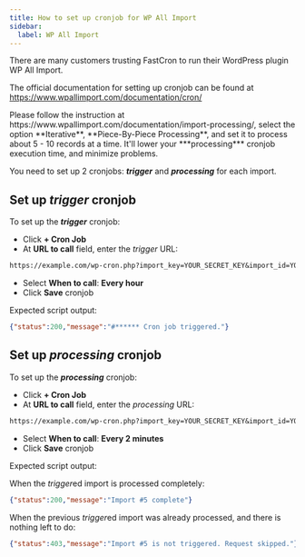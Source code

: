 ```yaml
---
title: How to set up cronjob for WP All Import
sidebar:
  label: WP All Import
---
```



There are many customers trusting FastCron to run their WordPress plugin WP All Import.

The official documentation for setting up cronjob can be found at
https://www.wpallimport.com/documentation/cron/

<Aside type='tip'>
Please follow the instruction at https://www.wpallimport.com/documentation/import-processing/, select the option **Iterative**, **Piece-By-Piece Processing**, and set it to process about 5 - 10 records at a time. It'll lower your ***processing*** cronjob execution time, and minimize problems.
</Aside>

You need to set up 2 cronjobs: ***trigger*** and ***processing*** for each import.

## Set up *trigger* cronjob
To set up the ***trigger*** cronjob:

- Click **+ Cron Job**
- At **URL to call** field, enter the *trigger* URL:
```txt "YOUR_SECRET_KEY" "YOUR_IMPORT_ID"
https://example.com/wp-cron.php?import_key=YOUR_SECRET_KEY&import_id=YOUR_IMPORT_ID&action=trigger&rand=__random__
```
- Select **When to call**: **Every hour**
- Click **Save** cronjob

Expected script output:
```json
{"status":200,"message":"#****** Cron job triggered."}
```

## Set up *processing* cronjob
To set up the ***processing*** cronjob:

- Click **+ Cron Job**
- At **URL to call** field, enter the *processing* URL:
```txt "YOUR_SECRET_KEY" "YOUR_IMPORT_ID"
https://example.com/wp-cron.php?import_key=YOUR_SECRET_KEY&import_id=YOUR_IMPORT_ID&action=processing&rand=__random__
```
- Select **When to call**: **Every 2 minutes**
- Click **Save** cronjob

Expected script output:

When the *trigger*ed import is processed completely:

```json
{"status":200,"message":"Import #5 complete"}
```

When the previous *trigger*ed import was already processed, and there is nothing left to do:

```json
{"status":403,"message":"Import #5 is not triggered. Request skipped."}
```